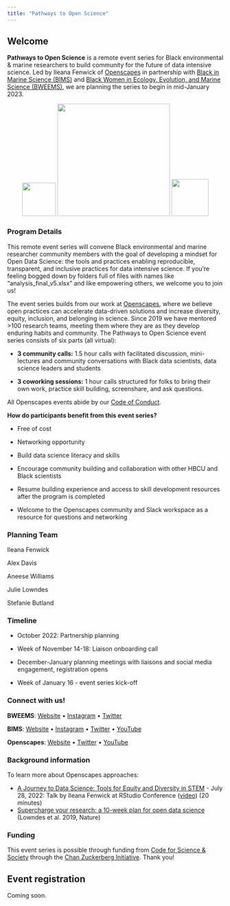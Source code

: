 ```yaml
---
title: "Pathways to Open Science"
---
```


## Welcome

**Pathways to Open Science** is a remote event series for Black environmental & marine researchers to build community for the future of data intensive science. Led by Ileana Fenwick of [Openscapes](https://openscapes.org) in partnership with [Black in Marine Science (BIMS)](https://www.blackinmarinescience.org/) and [Black Women in Ecology, Evolution, and Marine Science (BWEEMS)](https://www.bweems.org/), we are planning the series to begin in mid-January 2023.

<center>[![](images/openscapes_hex.png){width="78"}](https://openscapes.org) [![](images/bweems-logo.png){width="262"}](https://www.bweems.org/) [![](images/bims-logo.png){width="86"}](https://www.blackinmarinescience.org/)</center>

### **Program Details**

This remote event series will convene Black environmental and marine researcher community members with the goal of developing a mindset for Open Data Science: the tools and practices enabling reproducible, transparent, and inclusive practices for data intensive science. If you're feeling bogged down by folders full of files with names like "analysis_final_v5.xlsx" and like empowering others, we welcome you to join us!

The event series builds from our work at [Openscapes](https://openscapes.org), where we believe open practices can accelerate data-driven solutions and increase diversity, equity, inclusion, and belonging in science. Since 2019 we have mentored \>100 research teams, meeting them where they are as they develop enduring habits and community. The Pathways to Open Science event series consists of six parts (all virtual): 

-   **3 community calls:** 1.5 hour calls with facilitated discussion, mini-lectures and community conversations with Black data scientists, data science leaders and students

-   **3 coworking sessions:** 1 hour calls structured for folks to bring their own work, practice skill building, screenshare, and ask questions. 

All Openscapes events abide by our [Code of Conduct](https://www.openscapes.org/code-of-conduct/).

**How do participants benefit from this event series?**

-   ​​Free of cost 

-   Networking opportunity 

-   Build data science literacy and skills 

-   Encourage community building and collaboration with other HBCU and Black scientists

-   Resume building experience and access to skill development resources after the program is completed

-   Welcome to the Openscapes community and Slack workspace as a resource for questions and networking

### Planning Team

Ileana Fenwick

Alex Davis

Aneese Williams

Julie Lowndes

Stefanie Butland

```{=html}
<!---
**About Us:**

Ileana Fenwick: as I shared at the RStudio Conference ([slides](https://github.com/IleanaF/rstudio-conf22)), after participating in Openscapes in early 2021, I joined the team to pass forward the power of open science. 

Julie Lowndes launched Openscapes for this same reason, having learned from R and Mozilla communities. 
--->
```
### Timeline

-   October 2022: Partnership planning

-   Week of November 14-18: Liaison onboarding call

-   December-January planning meetings with liaisons and social media engagement, registration opens

-   Week of January 16 - event series kick-off

### Connect with us!

**BWEEMS**: [Website](https://www.bweems.org) • [Instagram](https://instagram.com/official_bweems?igshid=MWI4MTIyMDE=) • [Twitter](https://twitter.com/official_bweems?s=21&t=s-DTN1VVq1z4D-CILebMRQ)

**BIMS**: [Website](https://blackinmarinescience.org) • [Instagram](https://instagram.com/blackinmarinescience?igshid=MWI4MTIyMDE=) • [Twitter](https://twitter.com/blackinmarsci) • [YouTube](https://www.youtube.com/BlackInMarineScience)

**Openscapes**: [Website](https://openscapes.org) • [Twitter](https://twitter.com/openscapes) • [YouTube](https://www.youtube.com/@openscapes)

### Background information

To learn more about Openscapes approaches: 

- [A Journey to Data Science: Tools for Equity and Diversity in STEM](https://github.com/IleanaF/rstudio-conf22) - July 28, 2022: Talk by Ileana Fenwick at RStudio Conference ([video](https://www.rstudio.com/conference/2022/talks/journey-to-data-science-tools/)) (20 minutes)
- [Supercharge your research: a 10-week plan for open data science](https://openscapes.github.io/supercharge-research/) (Lowndes et al. 2019, Nature)


### Funding

This event series is possible through funding from [Code for Science & Society](https://eventfund.codeforscience.org/event-fund-grantees/) through the [Chan Zuckerberg Initiative](https://chanzuckerberg.com/). Thank you!

## Event registration

Coming soon.

### 
